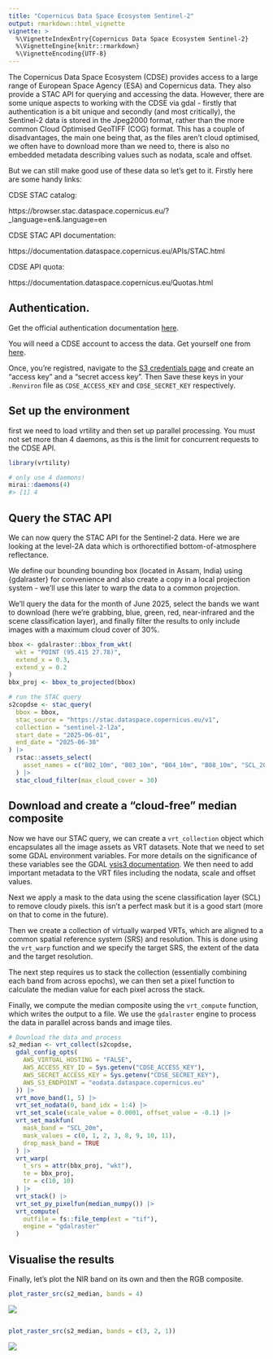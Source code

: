 ```yaml
---
title: "Copernicus Data Space Ecosystem Sentinel-2"
output: rmarkdown::html_vignette
vignette: >
  %\VignetteIndexEntry{Copernicus Data Space Ecosystem Sentinel-2}
  %\VignetteEngine{knitr::rmarkdown}
  %\VignetteEncoding{UTF-8}
---
```




The Copernicus Data Space Ecosystem (CDSE) provides access to a large range of
European Space Agency (ESA) and Copernicus data. They also provide a STAC API
for querying and accessing the data. However, there are some unique aspects to
working with the CDSE via gdal - firstly that authentication is a bit unique and
secondly (and most critically), the Sentinel-2 data is stored in the Jpeg2000
format, rather than the more common Cloud Optimised GeoTIFF (COG) format. 
This has a couple of disadvantages, the main one being that, as the files aren't
cloud optimised, we often have to download more than we need to, there is also 
no embedded metadata describing values such as nodata, scale and offset.

But we can still make good use of these data so let's get to it. Firstly here 
are some handy links: 

CDSE STAC catalog:

https://browser.stac.dataspace.copernicus.eu/?_language=en&.language=en

CDSE STAC API documentation:

https://documentation.dataspace.copernicus.eu/APIs/STAC.html

CDSE API quota:

https://documentation.dataspace.copernicus.eu/Quotas.html

## Authentication. 
Get the official authentication documentation [here](https://documentation.dataspace.copernicus.eu/APIs/S3.html).

You will need a CDSE account to access the data. Get yourself one from 
[here](https://identity.dataspace.copernicus.eu/auth/realms/CDSE/protocol/openid-connect/auth?client_id=cdse-public&response_type=code&scope=openid&redirect_uri=https%3A//dataspace.copernicus.eu/account/confirmed/1).

Once, you're registred, navigate to the [S3 credentials page](https://eodata-s3keysmanager.dataspace.copernicus.eu/)
and create an "access key" and a "secret access key". Then Save these keys in your
`.Renviron` file as `CDSE_ACCESS_KEY` and `CDSE_SECRET_KEY` respectively.


## Set up the environment

first we need to load vrtility and then set up parallel processing. You must not 
set more than 4 daemons, as this is the limit for concurrent requests to the 
CDSE API.



``` r
library(vrtility)

# only use 4 daemons!
mirai::daemons(4)
#> [1] 4
```

## Query the STAC API

We can now query the STAC API for the Sentinel-2 data. Here we are looking at 
the level-2A data which is orthorectified bottom-of-atmosphere reflectance. 

We define our bounding bounding box (located in Assam, India) using {gdalraster}
for convenience and also create a copy in a local projection system - we'll use
this later to warp the data to a common projection.

We'll query the data for the month of June 2025, select the bands we want to 
download (here we're grabbing, blue, green, red, near-infrared and the scene 
classification layer), and finally filter the results to only include
images with a maximum cloud cover of 30%.


``` r
bbox <- gdalraster::bbox_from_wkt(
  wkt = "POINT (95.415 27.78)",
  extend_x = 0.3,
  extend_y = 0.2
)
bbx_proj <- bbox_to_projected(bbox)

# run the STAC query
s2copdse <- stac_query(
  bbox = bbox,
  stac_source = "https://stac.dataspace.copernicus.eu/v1",
  collection = "sentinel-2-l2a",
  start_date = "2025-06-01",
  end_date = "2025-06-30"
) |>
  rstac::assets_select(
    asset_names = c("B02_10m", "B03_10m", "B04_10m", "B08_10m", "SCL_20m")
  ) |>
  stac_cloud_filter(max_cloud_cover = 30)
```

## Download and create a "cloud-free" median composite

Now we have our STAC query, we can create a `vrt_collection` object which 
encapsulates all the image assets as VRT datasets. Note that we need to set some 
GDAL environment variables. For more details on the significance of these 
variables see the GDAL [vsis3 documentation](https://gdal.org/en/stable/user/virtual_file_systems.html#vsis3-aws-s3-files).
We then need to add important metadata to the VRT files including the nodata, 
scale and offset values. 

Next we apply a mask to the data using the scene classification layer (SCL) to 
remove cloudy pixels. this isn't a perfect mask but it is a good start (more on 
that to come in the future). 

Then we create a collection of virtually warped VRTs, which are aligned to a common
spatial reference system (SRS) and resolution. This is done using the `vrt_warp` function
and we specify the target SRS, the extent of the data and the target resolution.

The next step requires us to stack the collection (essentially combining each 
band from across epochs), we can then set a pixel function to calculate the
median value for each pixel across the stack.

Finally, we compute the median composite using the `vrt_compute` function,
which writes the output to a file. We use the `gdalraster` engine to
process the data in parallel across bands and image tiles.


``` r
# Download the data and process
s2_median <- vrt_collect(s2copdse,
  gdal_config_opts(
    AWS_VIRTUAL_HOSTING = "FALSE",
    AWS_ACCESS_KEY_ID = Sys.getenv("CDSE_ACCESS_KEY"),
    AWS_SECRET_ACCESS_KEY = Sys.getenv("CDSE_SECRET_KEY"),
    AWS_S3_ENDPOINT = "eodata.dataspace.copernicus.eu"
  )) |>
  vrt_move_band(1, 5) |>
  vrt_set_nodata(0, band_idx = 1:4) |>
  vrt_set_scale(scale_value = 0.0001, offset_value = -0.1) |>
  vrt_set_maskfun(
    mask_band = "SCL_20m",
    mask_values = c(0, 1, 2, 3, 8, 9, 10, 11),
    drop_mask_band = TRUE
  ) |>
  vrt_warp(
    t_srs = attr(bbx_proj, "wkt"),
    te = bbx_proj,
    tr = c(10, 10)
  ) |>
  vrt_stack() |>
  vrt_set_py_pixelfun(median_numpy()) |>
  vrt_compute(
    outfile = fs::file_temp(ext = "tif"),
    engine = "gdalraster"
  )
```

## Visualise the results

Finally, let's plot the NIR band on its own and then the RGB composite.


``` r
plot_raster_src(s2_median, bands = 4)
```

![](figure/s2-plots-1.png)

``` r

plot_raster_src(s2_median, bands = c(3, 2, 1))
```

![](figure/s2-plots-2.png)
